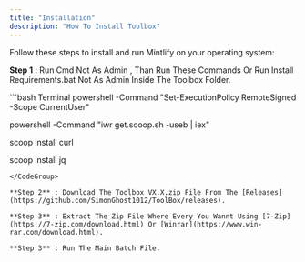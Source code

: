 ```yaml
---
title: "Installation"
description: "How To Install Toolbox"
---
```


Follow these steps to install and run Mintlify on your operating system:

**Step 1** : Run Cmd Not As Admin , Than Run These Commands Or Run Install Requirements.bat Not As Admin Inside The Toolbox Folder.

<CodeGroup>
  ```bash Terminal
  powershell -Command "Set-ExecutionPolicy RemoteSigned -Scope CurrentUser"

  powershell -Command "iwr get.scoop.sh -useb | iex"
     
  scoop install curl

  scoop install  jq
  ```
</CodeGroup>

**Step 2** : Download The Toolbox VX.X.zip File From The [Releases](https://github.com/SimonGhost1012/ToolBox/releases).

**Step 3** : Extract The Zip File Where Every You Wannt Using [7-Zip](https://7-zip.com/download.html) Or [Winrar](https://www.win-rar.com/download.html).

**Step 3** : Run The Main Batch File.